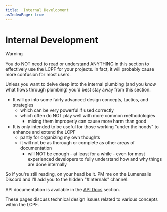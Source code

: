 ```yaml
---
title:  Internal Development 
asIndexPage: true
---
```


# Internal Development 

> [!WARNING]
>
> You do NOT need to read or understand ANYTHING in this section to 
> effectively use the LCPF for your projects.  In fact, it will 
> probably cause more confusion for most users.


Unless you want to delve deep into the internal plumbing (and you _know_ what flows 
through plumbing) you'd best stay away from this section. 
  - It will go into some fairly advanced design concepts, tactics, and strategies 
    - which can be very powerful if used correctly
    - which often do NOT play well with more common methodologies
      - mixing them improperly can cause more harm than good
  - It is only intended to be useful for those working "under the hoods" to enhance and extend the LCPF
    - partly for organizing my own thoughts 
    - it will not be as thorough or complete as other areas of documentation
      - will NOT be enough - at least for a while - even for most experienced 
      developers to fully understand how and why things are done internally 

So if you're still reading, on your head be it.   PM me on the Lumensalis Discord 
and I'll add you to the hidden "#internals" channel.


API documentation is available in the [API Docs](/Projects/LCPF/LCPFDocs/Dev/Api/markdown/apidocs) section.

These pages discuss technical design issues related to various 
concepts within the LCPF.